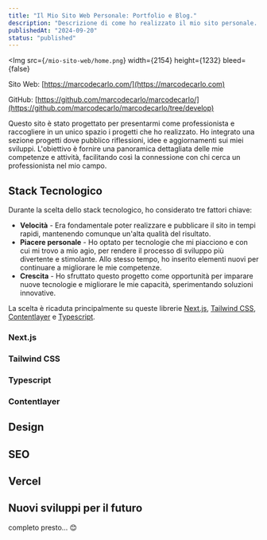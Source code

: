 ```yaml
---
title: "Il Mio Sito Web Personale: Portfolio e Blog."
description: "Descrizione di come ho realizzato il mio sito personale. Ogni fase, dall'idea iniziale alla scelta delle tecnologie, è stata pianificata per creare una piattaforma funzionale e rappresentativa del mio lavoro."
publishedAt: "2024-09-20"
status: "published"
---
```


<Img
  src={`/mio-sito-web/home.png`}
  width={2154}
  height={1232}
  bleed={false}
></Img>

Sito Web: [https://marcodecarlo.com/](https://marcodecarlo.com)

GitHub: [https://github.com/marcodecarlo/marcodecarlo/](https://github.com/marcodecarlo/marcodecarlo/tree/develop)

Questo sito è stato progettato per presentarmi come professionista e raccogliere in un unico spazio i progetti che ho realizzato. Ho integrato una sezione progetti dove pubblico riflessioni, idee e aggiornamenti sui miei sviluppi. L'obiettivo è fornire una panoramica dettagliata delle mie competenze e attività, facilitando così la connessione con chi cerca un professionista nel mio campo.

## Stack Tecnologico

Durante la scelta dello stack tecnologico, ho considerato tre fattori chiave:

- **Velocità** - Era fondamentale poter realizzare e pubblicare il sito in tempi rapidi, mantenendo comunque un'alta qualità del risultato.
- **Piacere personale** - Ho optato per tecnologie che mi piacciono e con cui mi trovo a mio agio, per rendere il processo di sviluppo più divertente e stimolante. Allo stesso tempo, ho inserito elementi nuovi per continuare a migliorare le mie competenze.
- **Crescita** - Ho sfruttato questo progetto come opportunità per imparare nuove tecnologie e migliorare le mie capacità, sperimentando soluzioni innovative.

La scelta è ricaduta principalmente su queste librerie [Next.js](https://nextjs.org/), [Tailwind CSS](https://tailwindcss.com/), [Contentlayer](https://contentlayer.dev/) e [Typescript](https://www.typescriptlang.org/).

### Next.js

### Tailwind CSS

### Typescript

### Contentlayer

## Design

## SEO

## Vercel

## Nuovi sviluppi per il futuro

<div className="text-center text-4xl">completo presto... 😊</div>
